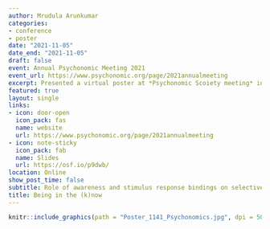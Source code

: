 ```yaml
---
author: Mrudula Arunkumar
categories:
- conference
- poster
date: "2021-11-05"
date_end: "2021-11-05"
draft: false
event: Annual Psychonomic Meeting 2021
event_url: https://www.psychonomic.org/page/2021annualmeeting
excerpt: Presented a virtual poster at *Psychonomic Scoiety meeting* in 2021 on the role of awareness and transient bindings on overshadowing using a contingency learning paradigm.
featured: true
layout: single
links:
- icon: door-open
  icon_pack: fas
  name: website
  url: https://www.psychonomic.org/page/2021annualmeeting
- icon: note-sticky
  icon_pack: fab
  name: Slides
  url: https://osf.io/p9dwb/
location: Online
show_post_time: false
subtitle: Role of awareness and stimulus response bindings on selective contingency learning
title: Being in the (k)now
---
```


```r
knitr::include_graphics(path = "Poster_1141_Psychonomics.jpg", dpi = 5000)
```


